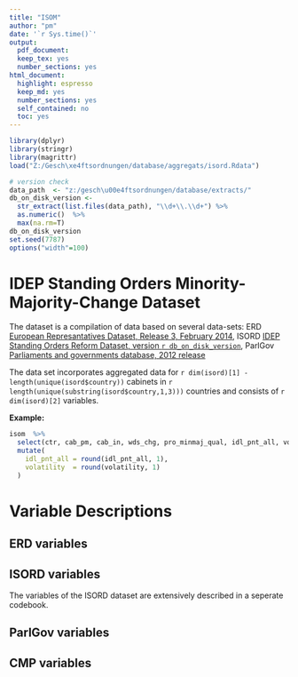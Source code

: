 ```yaml
---
title: "ISOM"
author: "pm"
date: '`r Sys.time()`'
output:
  pdf_document:
  keep_tex: yes
  number_sections: yes
html_document:
  highlight: espresso
  keep_md: yes
  number_sections: yes
  self_contained: no
  toc: yes
---
```

  
```r
library(dplyr)
library(stringr)
library(magrittr)
load("Z:/Gesch\xe4ftsordnungen/database/aggregats/isord.Rdata")
```

```r
# version check 
data_path  <- "z:/gesch\u00e4ftsordnungen/database/extracts/"
db_on_disk_version <- 
  str_extract(list.files(data_path), "\\d+\\.\\d+") %>% 
  as.numeric()  %>% 
  max(na.rm=T)
db_on_disk_version
set.seed(7787)
options("width"=100)
```


# IDEP Standing Orders Minority-Majority-Change Dataset

The dataset is a compilation of data based on several data-sets: ERD [European Represantatives Dataset, Release 3, February 2014](http://www.erdda.se/index.php/projects/erd/data-archive), ISORD [IDEP Standing Orders Reform Dataset, version `r db_on_disk_version`](http://www.polver.uni-konstanz.de/sieberer/forschung/), ParlGov [Parliaments and governments database, 2012 release](http://www.parlgov.org/)



The data set incorporates aggregated data for 
`r dim(isord)[1] - length(unique(isord$country))` cabinets in
`r length(unique(substring(isord$country,1,3)))` countries and consists of 
`r dim(isord)[2]` variables. 

**Example:**
  
```r
isom  %>% 
  select(ctr, cab_pm, cab_in, wds_chg, pro_minmaj_qual, idl_pnt_all, volatility) %>% 
  mutate(
    idl_pnt_all = round(idl_pnt_all, 1), 
    volatility  = round(volatility, 1)
  )
```


# Variable Descriptions


## ERD variables




## ISORD variables

The variables of the ISORD dataset are extensively described in a seperate codebook. 


## ParlGov variables




## CMP variables 




















